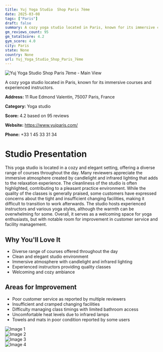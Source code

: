```yaml
---
title: Yuj Yoga Studio  Shop Paris 7ème
date: 2025-03-08
tags: ["Paris"]  
draft: false
summary: A cozy yoga studio located in Paris, known for its immersive courses and experienced instructors.
gm_reviews_count: 95
gm_totalScore: 4.2
gym_score: 4.0
city: Paris
state: None
country: None
url: Yuj_Yoga_Studio_Shop_Paris_7ème
---
```


<div className="aspect-[16/9] relative my-8">
  <img 
    src="https://lh5.googleusercontent.com/p/AF1QipO8mdK5OoCVgcLkveODv_YMjQqE9GCA7aSHzdHj=w1920-h1080-k-no"
    alt="Yuj Yoga Studio  Shop Paris 7ème - Main View"
    className="object-cover absolute inset-0 w-full h-full rounded-lg"
  />
</div>

A cozy yoga studio located in Paris, known for its immersive courses and experienced instructors.

**Address:** 11 Rue Edmond Valentin, 75007 Paris, France

**Category:** Yoga studio

**Score:** 4.2 based on 95 reviews

**Website:** https://www.yujparis.com/

**Phone:** +33 1 45 33 31 34

# Studio Presentation

This yoga studio is located in a cozy and elegant setting, offering a diverse range of courses throughout the day. Many reviewers appreciate the immersive atmosphere created by candlelight and infrared lighting that adds to the relaxation experience. The cleanliness of the studio is often highlighted, contributing to a pleasant practice environment. While the quality of the classes is generally praised, some customers have expressed concerns about the tight and insufficient changing facilities, making it difficult to transition to work afterwards. The studio hosts experienced instructors and various yoga styles, although the warmth can be overwhelming for some. Overall, it serves as a welcoming space for yoga enthusiasts, but with notable room for improvement in customer service and facility management.

## Why You'll Love It

- Diverse range of courses offered throughout the day
- Clean and elegant studio environment
- Immersive atmosphere with candlelight and infrared lighting
- Experienced instructors providing quality classes
- Welcoming and cozy ambiance

## Areas for Improvement

- Poor customer service as reported by multiple reviewers
- Insufficient and cramped changing facilities
- Difficulty managing class timings with limited bathroom access
- Uncomfortable heat levels due to infrared lamps
- Towels and mats in poor condition reported by some users

<div className="grid grid-cols-1 xl:grid-cols-2 gap-4 my-8">
<div className="aspect-[4/3] relative"><img src="https://lh5.googleusercontent.com/p/AF1QipM_1Akd15naJD05fFmhbeNEWAICNyXlZgJCleGp=w1920-h1080-k-no" alt="Image 1" className="object-cover absolute inset-0 w-full h-full rounded-lg" /></div>
<div className="aspect-[4/3] relative"><img src="https://lh5.googleusercontent.com/p/AF1QipMzggTcy_S__eHgWo7YMBCXZ4Tfay6E-qXvKfSF=w1920-h1080-k-no" alt="Image 2" className="object-cover absolute inset-0 w-full h-full rounded-lg" /></div>
<div className="aspect-[4/3] relative"><img src="https://lh5.googleusercontent.com/p/AF1QipODK8hAtx6gFw7AKRXNA4Lgs3x1vQ705CfliBXt=w1920-h1080-k-no" alt="Image 3" className="object-cover absolute inset-0 w-full h-full rounded-lg" /></div>
<div className="aspect-[4/3] relative"><img src="https://lh5.googleusercontent.com/p/AF1QipPsd6RXq-LP-UcMh04pR7w3-nv7VTDKw9GAH5cU=w1920-h1080-k-no" alt="Image 4" className="object-cover absolute inset-0 w-full h-full rounded-lg" /></div>
</div>